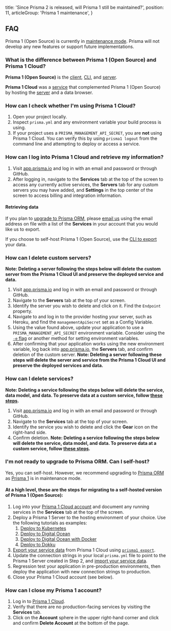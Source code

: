   title: 'Since Prisma 2 is released, will Prisma 1 still be maintained?',
  position: 11,
  articleGroup: 'Prisma 1 maintenance',
}

## FAQ

Prisma 1 (Open Source) is currently in [maintenance mode](https://github.com/prisma/prisma1/issues/4898). Prisma will not develop any new features or support future implementations.

### What is the difference between Prisma 1 (Open Source) and Prisma 1 Cloud?

**Prisma 1 (Open Source)** is the [client](https://v1.prisma.io/docs/1.34/prisma-client/), [CLI](https://v1.prisma.io/docs/1.34/prisma-cli-and-configuration/), and [server](https://v1.prisma.io/docs/1.34/prisma-server/).

**Prisma 1 Cloud** was a [service](https://app.prisma.io) that complemented Prisma 1 (Open Source) by hosting the [server](https://v1.prisma.io/docs/1.34/prisma-server/) and a data browser.

### How can I check whether I'm using Prisma 1 Cloud?

1. Open your project locally.
2. Inspect `prisma.yml` and any environment variable your build process is using.
3. If your project uses a `PRISMA_MANAGEMENT_API_SECRET`, you are **not** using Prisma 1 Cloud. You can verify this by using `prisma1 logout` from the command line and attempting to deploy or access a service.

### How can I log into Prisma 1 Cloud and retrieve my information?

1. Visit [app.prisma.io](https://app.prisma.io) and log in with an email and password or through GitHub.
2. After logging in, navigate to the **Services** tab at the top of the screen to access any currently active services, the **Servers** tab for any custom servers you may have added, and **Settings** in the top center of the screen to access billing and integration information.

#### Retrieving data

If you plan to [upgrade to Prisma ORM](https://www.prisma.io/docs/guides/upgrade-guides/upgrade-from-prisma-1/how-to-upgrade), please [email us](mailto:prisma1cloud@prisma.io) using the email address on file with a list of the **Services** in your account that you would like us to export.

If you choose to self-host Prisma 1 (Open Source), use the [CLI to export](https://v1.prisma.io/docs/1.34/prisma-cli-and-configuration/cli-command-reference/prisma-export-ycv2/) your data.

### How can I delete custom servers?

**Note: Deleting a server following the steps below will delete the custom server from the Prisma 1 Cloud UI and preserve the deployed service and data.**

1. Visit [app.prisma.io](https://app.prisma.io) and log in with an email and password or through GitHub.
2. Navigate to the **Servers** tab at the top of your screen.
3. Identify the server you wish to delete and click on it. Find the `Endpoint` property.
4. Navigate to and log in to the provider hosting your server, such as Heroku, and find the `managementApiSecret` set as a Config Variable.
5. Using the value found above, update your application to use a `PRISMA_MANAGEMENT_API_SECRET` environment variable. Consider using the [`-e` flag](https://v1.prisma.io/docs/1.34/prisma-cli-and-configuration/cli-command-reference/prisma-generate-xcv2/#flags) or another method for setting environment variables.
6. After confirming that your application works using the new environment variable, log back into [app.prisma.io](https://app.prisma.io), the **Servers** tab, and confirm deletion of the custom server.  **Note: Deleting a server following these steps will delete the server and service from the Prisma 1 Cloud UI and preserve the deployed services and data.**


### How can I delete services?

**Note: Deleting a service following the steps below will delete the service, data model, and data. To preserve data at a custom service, follow [these steps](https://v1.prisma.io/docs/1.34/faq/prisma-1-maintenace-fq12/#how-can-i-delete-custom-servers).**

1. Visit [app.prisma.io](https://app.prisma.io) and log in with an email and password or through GitHub.
2. Navigate to the **Services** tab at the top of your screen.
3. Identify the service you wish to delete and click the **Gear** icon on the right-hand side.
4. Confirm deletion. **Note: Deleting a service following the steps below will delete the service, data model, and data. To preserve data at a custom service, follow [these steps](https://v1.prisma.io/docs/1.34/faq/prisma-1-maintenace-fq12/#how-can-i-delete-custom-servers).**

### I'm not ready to upgrade to Prisma ORM. Can I self-host?

Yes, you can self-host. However, we recommend upgrading to [Prisma ORM](https://www.prisma.io/) as [Prisma 1](https://v1.prisma.io/docs) is in maintenance mode.

#### At a high level, these are the steps for migrating to a self-hosted version of Prisma 1 (Open Source):

1. Log into your [Prisma 1 Cloud account](https://app.prisma.io) and document any running services in the **Services** tab at the top of the screen.
2. Deploy a Prisma 1 Server to the hosting environment of your choice. Use the following tutorials as examples:
    1. [Deploy to Kubernetes](https://v1.prisma.io/tutorials/deploy-prisma-to-kubernetes-ct13)
    2. [Deploy to Digital Ocean](https://v1.prisma.io/tutorials/deploy-prisma-to-digitalocean-ct12)
    3. [Deploy to Digital Ocean with Docker](https://v1.prisma.io/tutorials/deploy-prisma-to-digitalocean-with-docker-machine-ct06)
    4. [Deploy to Dokku](https://v1.prisma.io/tutorials/deploy-prisma-to-dokku-ct15)
3. [Export your service data](https://v1.prisma.io/tutorials/data-import-and-export-with-prisma-cs03) from Prisma 1 Cloud using [`prisma1 export`](https://v1.prisma.io/docs/1.34/prisma-cli-and-configuration/cli-command-reference/prisma-export-ycv2/).
4. Update the connection strings in your local `prisma.yml` file to point to the Prisma 1 Server created in Step 2, and [import your service data](https://v1.prisma.io/tutorials/data-import-and-export-with-prisma-cs03).
5. Regression test your application in pre-production environments, then deploy the application with new connection strings to production.
6. Close your Prisma 1 Cloud account (see below).

### How can I close my Prisma 1 account?

1. Log in to [Prisma 1 Cloud](https://app.prisma.io).
2. Verify that there are no production-facing services by visiting the **Services** tab.
3. Click on the **Account** sphere in the upper right-hand corner and click and confirm **Delete Account** at the bottom of the page.